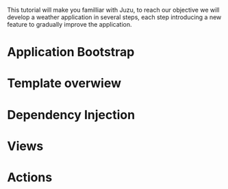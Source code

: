 
This tutorial will make you familliar with Juzu, to reach our objective we will develop a weather application
in several steps, each step introducing a new feature to gradually improve the application.

= Application Bootstrap =

{{include document=tutorial/weather1.wiki/}}

= Template overwiew =

{{include document=tutorial/weather2.wiki/}}

= Dependency Injection =

{{include document=tutorial/weather3.wiki/}}

= Views =

{{include document=tutorial/weather4.wiki/}}

= Actions =

{{include document=tutorial/weather5.wiki/}}
